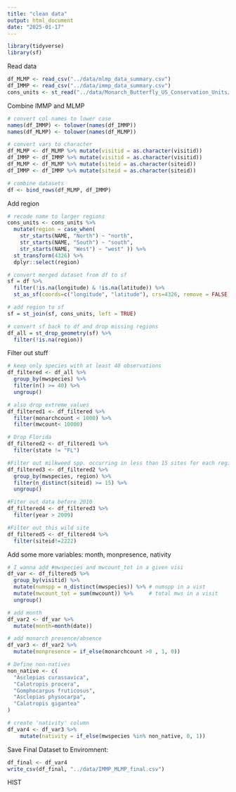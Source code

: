 ```yaml
---
title: "clean data"
output: html_document
date: "2025-01-17"
---
```


```r
library(tidyverse)
library(sf)
```

Read data
```r
df_MLMP <- read_csv("../data/mlmp_data_summary.csv")
df_IMMP <- read_csv("../data/immp_data_summary.csv")
cons_units <- st_read("../data/Monarch_Butterfly_US_Conservation_Units/Monarch_Butterfly_US_Conservation_Units.shp") 
```

Combine IMMP and MLMP
```r
# convert col names to lower case
names(df_IMMP) <- tolower(names(df_IMMP))
names(df_MLMP) <- tolower(names(df_MLMP))

# convert vars to character
df_MLMP <- df_MLMP %>% mutate(visitid = as.character(visitid))
df_IMMP <- df_IMMP %>% mutate(visitid = as.character(visitid))
df_MLMP <- df_MLMP %>% mutate(siteid = as.character(siteid))
df_IMMP <- df_IMMP %>% mutate(siteid = as.character(siteid))

# combine datasets
df <- bind_rows(df_MLMP, df_IMMP) 
```


Add region
```r
# recode name to larger regions 
cons_units <- cons_units %>%
  mutate(region = case_when(
    str_starts(NAME, "North") ~ "north",     
    str_starts(NAME, "South") ~ "south",     
    str_starts(NAME, "West") ~ "west" )) %>%
  st_transform(4326) %>%
  dplyr::select(region)

# convert merged dataset from df to sf
sf = df %>%
  filter(!is.na(longitude) & !is.na(latitude)) %>%    
  st_as_sf(coords=c("longitude", "latitude"), crs=4326, remove = FALSE)

# add region to sf
sf = st_join(sf, cons_units, left = TRUE)

# convert sf back to df and drop missing regions 
df_all = st_drop_geometry(sf) %>% 
  filter(!is.na(region))
```

Filter out stuff
```r
# keep only species with at least 40 observations
df_filtered <- df_all %>%
  group_by(mwspecies) %>%  
  filter(n() >= 40) %>% 
  ungroup() 

# also drop extreme values
df_filtered1 <- df_filtered %>%  
  filter(monarchcount < 1000) %>% 
  filter(mwcount< 10000)

# Drop Florida
df_filtered2 <- df_filtered1 %>%
  filter(state != "FL")

#Filter out milkweed spp. occurring in less than 15 sites for each region
df_filtered3 <- df_filtered2 %>% 
  group_by(mwspecies, region) %>%
  filter(n_distinct(siteid) >= 15) %>%
  ungroup()

#Fiter out data before 2010
df_filtered4 <- df_filtered3 %>%
  filter(year > 2009)

#Filter out this wild site
df_filtered5 <- df_filtered4 %>% 
  filter(siteid!=2222)
```


Add some more variables: month, monpresence, nativity
```r
# I wanna add #mwspecies and mwcount_tot in a given visi
df_var <- df_filtered5 %>% 
  group_by(visitid) %>% 
  mutate(numspp = n_distinct(mwspecies)) %>% # numspp in a vist
  mutate(mwcount_tot = sum(mwcount)) %>%     # total mws in a visit
  ungroup() 

# add month
df_var2 <- df_var %>% 
  mutate(month=month(date))

# add monarch presence/absence
df_var3 <- df_var2 %>% 
  mutate(monpresence = if_else(monarchcount >0 , 1, 0))

# Define non-natives
non_native <- c(
  "Asclepias curassavica", 
  "Calotropis procera", 
  "Gomphocarpus fruticosus", 
  "Asclepias physocarpa", 
  "Calotropis gigantea"
)

# create 'nativity' column
df_var4 <- df_var3 %>%
    mutate(nativity = if_else(mwspecies %in% non_native, 0, 1))

```


Save Final Dataset to Enviromnent:
```r
df_final <- df_var4
write_csv(df_final, "../data/IMMP_MLMP_final.csv")
```


HIST